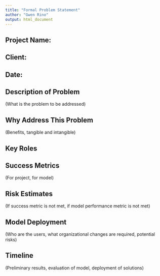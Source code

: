 ```yaml
---
title: "Formal Problem Statement"
author: "Gwen Rino"
output: html_document
---
```


## Project Name:
## Client:
## Date: 

## Description of Problem

(What is the problem to be addressed)

## Why Address This Problem

(Benefits, tangible and intangible)

## Key Roles

## Success Metrics

(For project, for model)

## Risk Estimates

(If success metric is not met, if model performance metric is not met)

## Model Deployment

(Who are the users, what organizational changes are required, potential risks)

## Timeline

(Preliminary results, evaluation of model, deployment of solutions)

